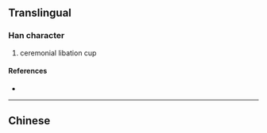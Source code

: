 {{also|瓚}}
{{character info}}
==Translingual==
{{Han simplified forms|瓚|瓉|瓒|ex=y}}

===Han character===
{{Han char|rn=96|rad=玉|as=16|sn=20|four=|canj=MGHUO|ids=⿰𤣩赞}}

# ceremonial libation cup

====References====
* {{Han ref|kx=0745.141|hdz=21145.170|uh=74D2|ud=29906}}

----

==Chinese==
{{zh-see|瓚}}